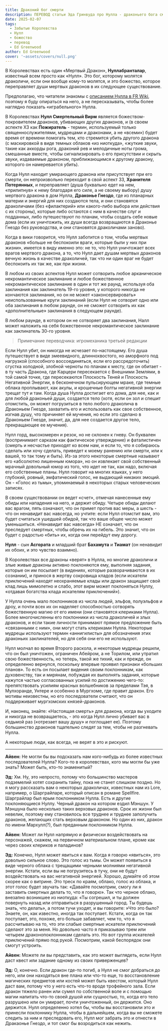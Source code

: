 ```yaml
---
title: Драконий бог смерти
description: ПЕРЕВОД статьи Эда Гринвуда про Нулла - драконьего бога смерти
date: 2025-02-07
tags:
  - Забытые Королевства
  - Нулл
  - божество
  - перевод
  - Ed Greenwood
author: Ed Greenwood
cover: '~assets/covers/null.png'
---
```


В Королевствах есть один «Мертвый Дракон», **Нуллабранталар**, известный всем просто как «Нулл». Это бог, которому молятся драколичи, если они вообще кому-то молятся, и это божество, которое переправляет души мертвых драконов в их следующее существование.

Предполагаю, что читатели знакомы с [описанием Нулла в FR Wiki](https://forgottenrealms.fandom.com/wiki/Null), поэтому я буду опираться на него, а не пересказывать, чтобы более наглядно показать «играбельного» Нулла.

В Королевствах **Нулл Смертельный Вирм** является божеством-покровителем драконов, убивающих других драконов, и (в своем аспекте ХЗ как **Пожиратель** - термин, используемый только священнослужителями, мудрецами и драконами, а не «всеми») будет время от времени помогать тем, кто стремится убить другого дракона (с маскировкой в виде темных облаков «из ниоткуда», «жуткие звуки, такие как аккорды рога, драконий рев и мелодичные ноты грома, смешанные вместе, чтобы сигнализировать о его присутствии и скрыть звуки, издаваемые драконом, приближающимся к другому дракону, которого он намеревается убить).

Когда Нулл находит умирающего дракона или присутствует при его смерти, он непроизвольно переходит в свой аспект ЗЗ, **Хранителя Потерянных**, и переправляет (душа буквально едет на нем, «прилипнув» к нему благодаря его силе, а не своему выбору) душу мертвого дракона в дом Нулла, **Драконье Гнездо**, где из планарных материи и энергий для них создаются тела, и они становятся драколичами (без «филактерий» или какого-либо выбора или действия с их стороны), которые либо остаются с ним в качестве слуг и подданных, либо путешествуют по планам, чтобы создать себе новые дома (если их уничтожить, их души всегда возвращаются в Драконье Гнездо без руководства, и они становятся драколичами заново).

Когда в вики говорится, что Нулл заботится о том, чтобы мертвых драконов «больше не беспокоили враги, которые были у них при жизни», имеется в виду именно это: не то, что Нулл уничтожает всех врагов мертвого дракона, а то, что Нулл дает душам мертвых драконов вечную жизнь в качестве драколичей, так что ни один враг не будет беспокоить их так же, как при жизни.

В любом из своих аспектов Нулл может сотворить любое арканическое некромантическое заклинание и любое божественное некромантическое заклинание в один и тот же раунд, используя оба заклинания как заклинатель 19-го уровня, у которого никогда не кончаются заклинания, но он не может «законсервировать» неиспользованные круги заклинаний (если Нулл не сотворит одно или оба заклинания в любом раунде, он не сможет сотворить их как «дополнительные» заклинания в следующем раунде).

В любом раунде, в котором он не сотворяет два заклинания, Налл может наложить на себя божественное некромантическое заклинание как заклинатель 30-го уровня.

> Примечание переводчика: игромеханика третьей редакции

Если Нулл убит, он никогда не исчезает по-настоящему. Его душа путешествует в виде змеевидного, длиннохвостого, но аморфного под нагрузкой (способного воссоединяться, если его рассредоточить) сгустка холодной, злобной черноты по планам к месту, где он обитает - в ту часть Дракона, где Карцери пересекается с Внешними Землями, в той самой точке, где пересекаются Плоскость Теней и Плоскость Негативной Энергии, в бесконечном пульсирующем мраке, где темные облака проплывают, как акулы, и крошечные болты негативной энергии трещат тут и там. Когда душа Нулла достигает его дома, для нее, как и для любой драконьей души, создается тело (хотя, если он зол и спешит отомстить, он может погрузиться в тело любого драколича в Драконьем Гнезде, захватить его и использовать как свое собственное, изгнав душу, что причиняет ей мучения, но если это сделано в Драконьем Гнезде, значит, да, для нее создается другое тело, прекращающее ее мучения).

Нулл горд, высокомерен и резок, но не склонен к гневу. Он буквален (воспринимает сарказм как фактическое утверждение) и фаталистичен (смерть и несчастье приходят ко всем нам, и если то, что я собираюсь сделать или хочу сделать, приведет к моему ранению или смерти, или к вашей, то так тому и быть). Из-за этого некоторые смертные называют его «абсолютно лишенным юмора», но он извлекает свой собственный мрачный довольный юмор из того, что идет не так, как надо, включая его собственные планы. Нулл говорит на многих языках, у него глубокий, ровный, эмфатический голос, не выдающий никаких эмоций. Он - «Голос из тьмы», упоминаемый в некоторых старых человеческих записях.

В своем существовании он ведет «счет», отмечая нанесенные ему обиды или нападения на него, и держит обиду. Четыре обиды делают вас врагом, пять означают, что он примет против вас меры, а шесть - что он ненавидит вас навсегда, но учтите: если Нулл отомстит вам, это будет считаться ушедшей обидой, так что ваше общее число может уменьшиться. «Ненавидит вас навсегда» НЕ означает, что он преследует смертных, чтобы обречь их на гибель. Это значит, что он будет с радостью «бить» их, когда они перейдут ему дорогу.

**Нулл** - сын **Асгората** и младший брат **Бахамута** и **Тиамат** (он ненавидит их обоих, и это чувство взаимно).

В Королевствах все драконы «верят» в Нулла, но многие драколичи и злые живые драконы активно поклоняются ему, выполняя задания, которые он им посылает (в видениях, которые разворачиваются в их сознании), и принося в жертву сокровища кладов (если искатели приключений находят неохраняемые клады или дракон защищает свой клад лишь мимолетно и слабо, этот вирм может поклоняться Нуллу, «отдавая богатства клада искателям приключений»).

У Нулла очень мало поклонников из числа людей, эльфов, полуэльфов и дроу, и почти всех их он наделяет способностью сотворять божественную магию от его имени (они становятся клериками Нулла). Более многочисленны его поклонники из числа драколичей и злых драконов, и если такие личности принимают прямое предложение быть «связанными с ним», они могут стать клериками Нулла. Некоторые мудрецы используют термин «аннигилисты» для обозначения этих драконьих заклинателей, но для себя они его не используют.

Нулл молчал во время Второго раскола, и некоторые мудрецы решили, что он был уничтожен, ограничен Абейром, а не Торилом, или утратил свою божественность, но теперь, такой же тихий, как и прежде, он определенно вернулся, поскольку впервые проявил признаки «больших планов». То есть он посылает видения своим поклонникам, как духовенству, так и мирянам, побуждая их выполнять задания, которые кажутся частью согласованных усилий по достижению чего-то: препятствовать усилиям красных волшебников за пределами Тэя, в Мулхоранде, Унтере и особенно в Мургхоме, где правит дракон. Его мотивы неизвестны, но его последователи считают, что он поддерживает мургхомских князей-драконов.

И, наконец, знайте: «Настоящая смерть» для дракона, когда вы уходите и никогда не возвращаетесь, - это когда Нулл лично убивает вас в седьмой раз («отрезает вашу душу» и поглощает ее). Поэтому большинство драконов тщательно следят за тем, чтобы не разгневать Нулла.

А некоторые люди, как всегда, не верят в это и рискуют.

---

**Айвен:** Не могли бы вы подсказать нам кого-нибудь из более известных последователей Нулла? Кого-то в королевствах, кого мы могли бы уже знать? Может быть, кто-то знаменитый?

**Эд:** Хм. Ну, это непросто, потому что большинство мастеров подземелий хотят сохранить тайну, пока не станет слишком поздно. Но я могу рассказать вам о некоторых драколичах, известных нам из Lore, например, о Шарграйларе, который описан в романе Spellfire. Шарграйлар был ярым поклонником Нулла. Есть и другие поклоняющиеся Нуллу. Черный дракон на котором ездил Мэншун. У Мэншуна было несколько таких верховых драконов. Срок их жизни был невелик, поэтому ему становилось все труднее и труднее заполучить драконов, желающих стать верховым драконом. Но один из них, дракон по имени Мархулл(?), был преданным поклонником Нулла.

**Айвен:** Может ли Нулл напрямую и физически воздействовать на персонажей, скажем, на первичном материальном плане, кроме как через своих клериков и паладинов?

**Эд:** Конечно, Нулл может явиться к вам. Когда я говорю «явиться», это довольно сильное слово. Это голос из тьмы. Он может появиться в виде черного облака с трещащими черными молниями негативной энергии. Кстати, если вы не погрузитесь в тучу, они не будут воздействовать на вас негативной энергией. Хорошо, думайте об этом скорее как о витрине. Это треск по краям, облако, голос из облака, и этот голос будет звучать так: «Давайте посмотрим, смогу ли я заставить смертных делать то, что я говорю». Так что черное облако, внезапно возникшее из ниоткуда: «Ты согрешил, и ты должен повернуть назад или отправиться в разрушенный город. Ты будешь знать, что делать», а потом тучи уходят, и вы говорите: »Что это было? Знаете, он, как известно, иногда так поступает. Кстати, когда он так поступает, это, похоже, его больше забавляет, чем то, что я рассчитываю на то, что эти слабые смертные искатели приключений сделают это за меня. Но довольно часто я приказываю трем или четырем драконопоклонникам сделать это. Но вот группа искателей приключений прямо под рукой. Посмотрим, какой беспорядок они смогут устроить.

**Айвен:** Можете ли вы представить, как это может выглядеть, если Нулл даст квест или задание одному из своих приверженцев?

**Эд:** О, конечно. Если дракон где-то погиб, а Нулл не смог добраться до него, или они находяться вне плана или что-то еще, то восстановление магических предметов или костей может быть квестом, который Нулл даст вам, потому что у него есть что-то вроде трофейного зала. Если дракон тяжело ранен или сумел по собственной воле и с помощью магии напитать что-то своей душой или сущностью, то, когда его тело разрушено или он умирает, почти уничтоженный, он держится. Оно держится. Нулл определенно хотел бы, чтобы вы восстановили это и принесли поклоннику Нулла, чтобы в дальнейшем, когда вы не сможете следить за ним и преследовать его, Нулл мог забрать это и отнести в Дракаонье Гнездо, и тот смог бы возродиться как нежить.





